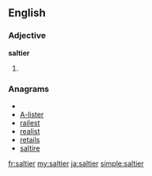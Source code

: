 ==English==

===Adjective===
'''saltier'''

# {{comparative of|[[salty#English|salty]]}}

===Anagrams===
* {{alphagram|aeilrst}}
* [[A-lister#English|A-lister]]
* [[railest#English|railest]]
* [[realist#English|realist]]
* [[retails#English|retails]]
* [[saltire#English|saltire]]

[[fr:saltier]]
[[my:saltier]]
[[ja:saltier]]
[[simple:saltier]]